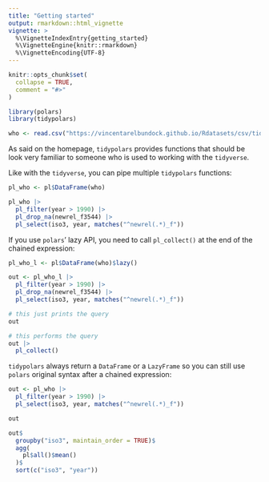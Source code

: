 ```yaml
---
title: "Getting started"
output: rmarkdown::html_vignette
vignette: >
  %\VignetteIndexEntry{getting_started}
  %\VignetteEngine{knitr::rmarkdown}
  %\VignetteEncoding{UTF-8}
---
```


```r
knitr::opts_chunk$set(
  collapse = TRUE,
  comment = "#>"
)
```

```r
library(polars)
library(tidypolars)

who <- read.csv("https://vincentarelbundock.github.io/Rdatasets/csv/tidyr/who.csv")
```

As said on the homepage, `tidypolars` provides functions that should be look very
familiar to someone who is used to working with the `tidyverse`. 

Like with the `tidyverse`, you can pipe multiple `tidypolars` functions:

```r
pl_who <- pl$DataFrame(who)

pl_who |> 
  pl_filter(year > 1990) |> 
  pl_drop_na(newrel_f3544) |> 
  pl_select(iso3, year, matches("^newrel(.*)_f"))
```

If you use `polars`' lazy API, you need to call `pl_collect()` at the end of the 
chained expression:

```r
pl_who_l <- pl$DataFrame(who)$lazy()

out <- pl_who_l |> 
  pl_filter(year > 1990) |> 
  pl_drop_na(newrel_f3544) |> 
  pl_select(iso3, year, matches("^newrel(.*)_f"))

# this just prints the query
out

# this performs the query
out |> 
  pl_collect()
```

`tidypolars` always return a `DataFrame` or a `LazyFrame` so you can still use
`polars` original syntax after a chained expression:

```r
out <- pl_who |> 
  pl_filter(year > 1990) |> 
  pl_select(iso3, year, matches("^newrel(.*)_f"))

out

out$
  groupby("iso3", maintain_order = TRUE)$
  agg(
    pl$all()$mean()
  )$
  sort(c("iso3", "year"))
```

